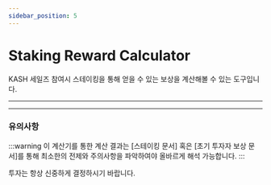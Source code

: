 ```yaml
---
sidebar_position: 5
---
```


# Staking Reward Calculator


KASH 세일즈 참여시 스테이킹을 통해 얻을 수 있는 보상을 계산해볼 수 있는 도구입니다.

---

<KashStakingCalculator />

---

### 유의사항

:::warning
이 계산기를 통한 계산 결과는 [스테이킹 문서] 혹은 [초기 투자자 보상 문서]를 통해 최소한의 전제와 주의사항을 파악하여야 올바르게 해석 가능합니다.
:::

투자는 항상 신중하게 결정하시기 바랍니다.